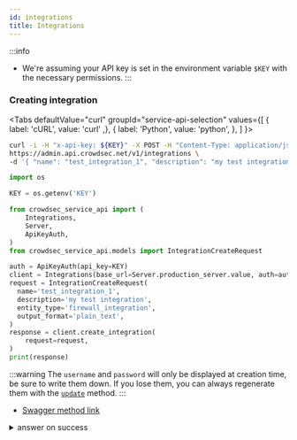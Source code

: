 ```yaml
---
id: integrations
title: Integrations
---
```



:::info
 - We're assuming your API key is set in the environment variable `$KEY` with the necessary permissions.
:::

### Creating integration

<Tabs
  defaultValue="curl"
  groupId="service-api-selection"
  values={[
    { label: 'cURL', value: 'curl' ,},
    { label: 'Python', value: 'python', },
  ]
}>
<TabItem value="curl">

```bash
curl -i -H "x-api-key: ${KEY}" -X POST -H "Content-Type: application/json" \
https://admin.api.crowdsec.net/v1/integrations \
-d '{ "name": "test_integration_1", "description": "my test integration", "entity_type": "firewall_integration", "output_format": "plain_text" }'
```

</TabItem>
<TabItem value="python">

```python
import os

KEY = os.getenv('KEY')

from crowdsec_service_api import (
    Integrations,
    Server,
    ApiKeyAuth,
)
from crowdsec_service_api.models import IntegrationCreateRequest

auth = ApiKeyAuth(api_key=KEY)
client = Integrations(base_url=Server.production_server.value, auth=auth)
request = IntegrationCreateRequest(
  name='test_integration_1',
  description='my test integration',
  entity_type='firewall_integration',
  output_format='plain_text',
)
response = client.create_integration(
    request=request,
)
print(response)
```

</TabItem>
</Tabs>

:::warning
The `username` and `password` will only be displayed at creation time, be sure to write them down. If you lose them, you can always regenerate them with the [`update`](https://admin.api.crowdsec.net/v1/docs#/Integrations/updateIntegration) method.
:::

 - [Swagger method link](https://admin.api.crowdsec.net/v1/docs#/Integrations/createIntegration)

<details>
  <summary>answer on success</summary>
```json
{
  "id": "INTEGRATIONID12345",
  "name": "test_integration_1",
  "organization_id": "MY-ORG-ID-abcdef1234",
  "description": "my test integration",
  "created_at": "2024-06-07T14:00:31.645929Z",
  "updated_at": "2024-06-07T14:00:31.645943Z",
  "entity_type": "firewall_integration",
  "output_format": "plain_text",
  "last_pull": null,
  "blocklists": [],
  "endpoint": "https://admin.api.crowdsec.net/v1/integrations/INTEGRATIONID12345/content",
  "stats": {
    "count": 0
  },
  "credentials": {
    "username": "<login>",
    "password": "<password>"
  }
}

```
</details>

### View integration content

View integration content allows you to preview the list of IPs that are returned to your firewall (or whatever is going to consume the integration).

```bash
curl -i -u '<login>:<password>' https://admin.api.crowdsec.net/v1/integrations/INTEGRATIONID12345/content
```
